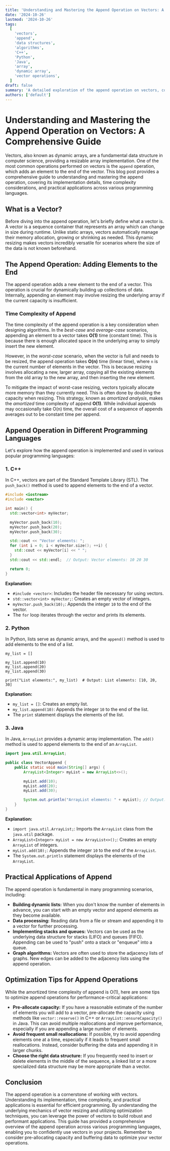 ```yaml
---
title: 'Understanding and Mastering the Append Operation on Vectors: A Comprehensive Guide'
date: '2024-10-26'
lastmod: '2024-10-26'
tags:
  [
    'vectors',
    'append',
    'data structures',
    'algorithms',
    'C++',
    'Python',
    'Java',
    'array',
    'dynamic array',
    'vector operations',
  ]
draft: false
summary: 'A detailed exploration of the append operation on vectors, covering its implementation, time complexity, and practical applications across various programming languages like C++, Python, and Java. Learn how to efficiently add elements to the end of your vectors and understand the underlying mechanics.'
authors: ['default']
---
```


# Understanding and Mastering the Append Operation on Vectors: A Comprehensive Guide

Vectors, also known as dynamic arrays, are a fundamental data structure in computer science, providing a resizable array implementation. One of the most common operations performed on vectors is the `append` operation, which adds an element to the end of the vector. This blog post provides a comprehensive guide to understanding and mastering the append operation, covering its implementation details, time complexity considerations, and practical applications across various programming languages.

## What is a Vector?

Before diving into the append operation, let's briefly define what a vector is. A vector is a sequence container that represents an array which can change in size during runtime. Unlike static arrays, vectors automatically manage their memory allocation, growing or shrinking as needed. This dynamic resizing makes vectors incredibly versatile for scenarios where the size of the data is not known beforehand.

## The Append Operation: Adding Elements to the End

The append operation adds a new element to the end of a vector. This operation is crucial for dynamically building up collections of data. Internally, appending an element may involve resizing the underlying array if the current capacity is insufficient.

### Time Complexity of Append

The time complexity of the append operation is a key consideration when designing algorithms. In the _best-case_ and _average-case_ scenarios, appending an element to a vector takes **O(1)** time (constant time). This is because there is enough allocated space in the underlying array to simply insert the new element.

However, in the _worst-case_ scenario, when the vector is full and needs to be resized, the append operation takes **O(n)** time (linear time), where `n` is the current number of elements in the vector. This is because resizing involves allocating a new, larger array, copying all the existing elements from the old array to the new array, and then inserting the new element.

To mitigate the impact of worst-case resizing, vectors typically allocate more memory than they currently need. This is often done by doubling the capacity when resizing. This strategy, known as _amortized analysis_, makes the _amortized_ time complexity of append **O(1)**. While individual appends may occasionally take O(n) time, the overall cost of a sequence of appends averages out to be constant time per append.

## Append Operation in Different Programming Languages

Let's explore how the append operation is implemented and used in various popular programming languages:

### 1. C++

In C++, vectors are part of the Standard Template Library (STL). The `push_back()` method is used to append elements to the end of a vector.

```cpp
#include <iostream>
#include <vector>

int main() {
  std::vector<int> myVector;

  myVector.push_back(10);
  myVector.push_back(20);
  myVector.push_back(30);

  std::cout << "Vector elements: ";
  for (int i = 0; i < myVector.size(); ++i) {
    std::cout << myVector[i] << " ";
  }
  std::cout << std::endl;  // Output: Vector elements: 10 20 30

  return 0;
}
```

**Explanation:**

- `#include <vector>`: Includes the header file necessary for using vectors.
- `std::vector<int> myVector;`: Creates an empty vector of integers.
- `myVector.push_back(10);`: Appends the integer `10` to the end of the vector.
- The `for` loop iterates through the vector and prints its elements.

### 2. Python

In Python, lists serve as dynamic arrays, and the `append()` method is used to add elements to the end of a list.

```plaintext
my_list = []

my_list.append(10)
my_list.append(20)
my_list.append(30)

print("List elements:", my_list)  # Output: List elements: [10, 20, 30]
```

**Explanation:**

- `my_list = []`: Creates an empty list.
- `my_list.append(10)`: Appends the integer `10` to the end of the list.
- The `print` statement displays the elements of the list.

### 3. Java

In Java, `ArrayList` provides a dynamic array implementation. The `add()` method is used to append elements to the end of an `ArrayList`.

```java
import java.util.ArrayList;

public class VectorAppend {
    public static void main(String[] args) {
        ArrayList<Integer> myList = new ArrayList<>();

        myList.add(10);
        myList.add(20);
        myList.add(30);

        System.out.println("ArrayList elements: " + myList); // Output: ArrayList elements: [10, 20, 30]
    }
}
```

**Explanation:**

- `import java.util.ArrayList;`: Imports the `ArrayList` class from the `java.util` package.
- `ArrayList<Integer> myList = new ArrayList<>();`: Creates an empty `ArrayList` of integers.
- `myList.add(10);`: Appends the integer `10` to the end of the `ArrayList`.
- The `System.out.println` statement displays the elements of the `ArrayList`.

## Practical Applications of Append

The append operation is fundamental in many programming scenarios, including:

- **Building dynamic lists:** When you don't know the number of elements in advance, you can start with an empty vector and append elements as they become available.
- **Data processing:** Reading data from a file or stream and appending it to a vector for further processing.
- **Implementing stacks and queues:** Vectors can be used as the underlying data structure for stacks (LIFO) and queues (FIFO). Appending can be used to "push" onto a stack or "enqueue" into a queue.
- **Graph algorithms:** Vectors are often used to store the adjacency lists of graphs. New edges can be added to the adjacency lists using the append operation.

## Optimization Tips for Append Operations

While the amortized time complexity of append is O(1), here are some tips to optimize append operations for performance-critical applications:

- **Pre-allocate capacity:** If you have a reasonable estimate of the number of elements you will add to a vector, pre-allocate the capacity using methods like `vector::reserve()` in C++ or `ArrayList::ensureCapacity()` in Java. This can avoid multiple reallocations and improve performance, especially if you are appending a large number of elements.
- **Avoid frequent small reallocations:** If possible, try to avoid appending elements one at a time, especially if it leads to frequent small reallocations. Instead, consider buffering the data and appending it in larger chunks.
- **Choose the right data structure:** If you frequently need to insert or delete elements in the middle of the sequence, a linked list or a more specialized data structure may be more appropriate than a vector.

## Conclusion

The append operation is a cornerstone of working with vectors. Understanding its implementation, time complexity, and practical applications is essential for efficient programming. By understanding the underlying mechanics of vector resizing and utilizing optimization techniques, you can leverage the power of vectors to build robust and performant applications. This guide has provided a comprehensive overview of the append operation across various programming languages, enabling you to confidently use vectors in your projects. Remember to consider pre-allocating capacity and buffering data to optimize your vector operations.
